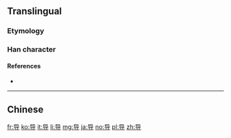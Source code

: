 ==Translingual==
{{stroke order|strokes=6}}

===Etymology===
{{Han simp|導|f=道|t=巳}}

===Han character===
{{Han char|rn=41|rad=寸|as=03|sn=6|four=|canj=RUDI|ids=⿱[[巳]][[寸]]}}

====References====
* {{Han ref|kx=0293.331|hdz=10504.020|uh=5BFC|ud=23548}}

----

==Chinese==
{{zh-see|導}}

[[fr:导]]
[[ko:导]]
[[it:导]]
[[li:导]]
[[mg:导]]
[[ja:导]]
[[no:导]]
[[pl:导]]
[[zh:导]]